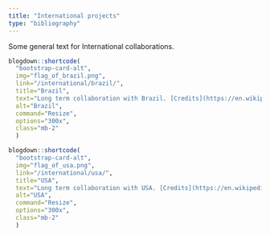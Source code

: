 ```yaml
---
title: "International projects"
type: "bibliography"
---
```


Some general text for International collaborations.


<div class="col-sm-6">
<div class="container">
<div class="row">
<div class="card-deck">

```r
blogdown::shortcode(
  "bootstrap-card-alt",
  img="flag_of_brazil.png",
  link="/international/brazil/",
  title="Brazil",
  text="Long term collaboration with Brazil. [Credits](https://en.wikipedia.org/wiki/Flag_of_Brazil).", 
  alt="Brazil", 
  command="Resize", 
  options="300x", 
  class="mb-2"
  )
```

```r
blogdown::shortcode(
  "bootstrap-card-alt",
  img="flag_of_usa.png",
  link="/international/usa/",
  title="USA",
  text="Long term collaboration with USA. [Credits](https://en.wikipedia.org/wiki/Flag_of_the_United_States).", 
  alt="USA", 
  command="Resize", 
  options="300x", 
  class="mb-2"
  )
```


</div>
</div>
</div>

